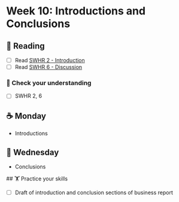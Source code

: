 
# Week 10: Introductions and Conclusions

## 📖 Reading

- [ ] Read [SWHR 2 - Introduction](https://ehsanx.github.io/Scientific-Writing-for-Health-Research/introduction-section.html)
- [ ] Read [SWHR 6 - Discussion](https://ehsanx.github.io/Scientific-Writing-for-Health-Research/discussion-section.html)

### 🎯 Check your understanding

- [ ] SWHR 2, 6

## ☕ Monday

- Introductions

## 🐪 Wednesday

- Conclusions

##️ 🏋️ Practice your skills

- [ ] Draft of introduction and conclusion sections of business report


